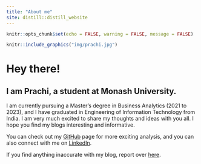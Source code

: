 ```yaml
---
title: "About me"
site: distill::distill_website
---
```


```r
knitr::opts_chunk$set(echo = FALSE, warning = FALSE, message = FALSE)
```

```r
knitr::include_graphics("img/prachi.jpg")
```

<style>
body {
  background-color: off white;
}
</style>

# Hey there!

## I am Prachi, a student at Monash University. 

I am currently pursuing a Master's degree in Business Analytics (2021 to 2023), and I have graduated in Engineering of Information Technology from India. I am very much excited to share my thoughts and ideas with you all. I hope you find my blogs interesting and informative.


You can check out my [GitHub](https://github.com/pjai0005) page for more exciting analysis, and you can also connect with me on [LinkedIn](https://www.linkedin.com/in/prachi-jaiswal-a07b66161/).


If you find anything inaccurate with my blog, report over [here](https://github.com/etc5523-2021/blog-pjai0005/issues). 